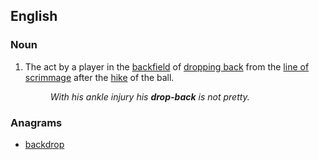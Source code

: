 ==English==

===Noun===
{{en-noun|head=[[drop]]-[[back]]}}

# {{context|American football|lang=en}} The act by a player in the [[backfield]] of [[drop back|dropping back]] from the [[line of scrimmage]] after the [[hike]] of the ball.
#: ''With his ankle injury his '''drop-back''' is not pretty.''

===Anagrams===
* [[backdrop#English|backdrop]]